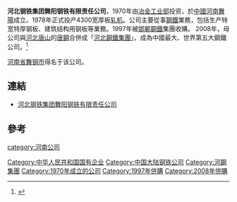 '''河北钢铁集团舞阳钢铁有限责任公司'''，1970年由[[冶金工业部|冶金工业部]]投资，於[[中國|中國]][[河南|河南]][[舞陽|舞陽]]成立。1978年正式投产4300宽厚板[[轧机|轧机]]。公司主要從事[[鋼鐵|鋼鐵]]業務，包括生产特宽特厚钢板、建筑结构用钢板等業務。1997年被[[邯鄲鋼鐵|邯鄲鋼鐵]]集團收購。
2008年，母公司與[[河北|河北]][[唐山市|唐山]]的[[唐鋼|唐鋼]]合併成「[[河北鋼鐵集團|河北鋼鐵集團]]」，成為中國最大、世界第五大鋼鐵公司。<ref>{{Cite web |url=http://stock.jrj.com.cn/2008/06/201658915690.shtml |title=中国最大钢铁公司河北钢铁集团诞生记 |accessdate=2011-07-18 |archive-date=2016-03-05 |archive-url=https://web.archive.org/web/20160305025753/http://stock.jrj.com.cn/2008/06/201658915690.shtml |dead-url=no }}</ref>

[[河南省|河南省]][[舞钢市|舞钢市]]得名于该公司。

== 連結 ==
*[http://www.wygt.cn 河北钢铁集团舞阳钢铁有限责任公司] {{Wayback|url=http://www.wygt.cn/ |date=20210125175330 }}

== 參考 ==
{{reflist}}

{{Chinese company-stub}}

[[Category:中华人民共和国国有企业|Category:中华人民共和国国有企业]]
[[Category:中国大陆钢铁公司|Category:中国大陆钢铁公司]]
[[Category:河鋼集團|Category:河鋼集團]]
[[category:河南公司|category:河南公司]]
[[Category:1970年成立的公司|Category:1970年成立的公司]]
[[Category:1997年併購|Category:1997年併購]]
[[Category:2008年併購|Category:2008年併購]]